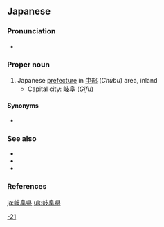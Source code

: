 ==Japanese==
{{ja-kanjitab|ぎ|ふ|けん|yomi=o}}
{{wikipedia|Gifu Prefecture}}
{{wikipedia|lang=ja}}

===Pronunciation===
* {{ja-pron|ぎふけん|y=o|acc=2|acc_ref=NHK}}

===Proper noun===
{{ja-pos|proper|ぎふけん|kyu=岐阜縣}}

# Japanese [[prefecture]] in [[中部]] (''Chūbu'') area, inland
#* Capital city: [[岐阜]] (''Gifu'')

====Synonyms====
* {{ja-r|濃飛|^のうひ}}

===See also===
* {{ja-r|美濃|^みの}}
* {{ja-r|飛騨|^ひだ}}
* {{list:prefectures of Japan/ja}}

===References===
<references/>

[[Category:ja:Prefectures of Japan|-21]]

[[ja:岐阜県]]
[[uk:岐阜県]]